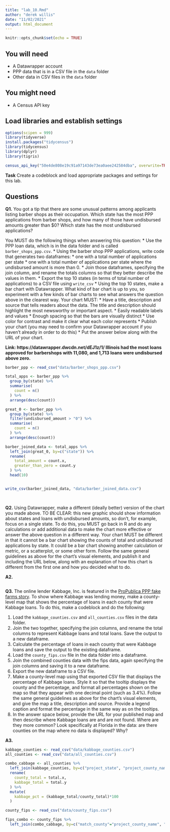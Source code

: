 ```yaml
---
title: "lab_10.Rmd"
author: "derek willis"
date: "11/02/2021"
output: html_document
---
```


```r
knitr::opts_chunk$set(echo = TRUE)
```

## You will need

* A Datawrapper account
* PPP data that is in a CSV file in the `data` folder
* Other data in CSV files in the `data` folder

## You might need

* A Census API key


## Load libraries and establish settings

```r
options(scipen = 999)
library(tidyverse)
install.packages("tidycensus")
library(tidycensus)
library(dplyr)
library(tigris)
```


```r
census_api_key("50e4de808e19c91a97143de73ea0aee242584dba", overwrite=TRUE)
```
**Task** Create a codeblock and load appropriate packages and settings for this lab.

## Questions

**Q1.** You got a tip that there are some unusual patterns among applicants listing barber shops as their occupation. Which state has the most PPP applications from barber shops, and how many of those have undisbursed amounts greater than $0? Which state has the most undisbursed applications?

You MUST do the following things when answering this question:
* Use the PPP loan data, which is in the data folder and is called `barber_shops_ppp.csv`.
* Using the barber shop PPP applications, write code that generates two dataframes:
  * one with a total number of applications per state
  * one with a total number of applications per state where the undisbursed amount is more than 0.
* Join those dataframes, specifying the join column, and rename the totals columns so that they better describe the values in them.
* Export the top 10 states (in terms of total number of applications) to a CSV file using `write_csv`
* Using the top 10 states, make a bar chart with Datawrapper. What kind of bar chart is up to you, so experiment with a few kinds of bar charts to see what answers the question above in the clearest way. Your chart MUST:
  * Have a title, description and source that tells readers about the data. The title and description should highlight the most newsworthy or important aspect.
  * Easily readable labels and values
  * Enough spacing so that the bars are visually distinct
  * Use color for contrast and make it clear what each color represents
* Publish your chart (you may need to confirm your Datawrapper account if you haven't already in order to do this)
* Put the answer below along with the URL of your chart.

**Link: https://datawrapper.dwcdn.net/dEJ1z/1/
Illinois had the most loans approved for barbershops with 11,080, and 1,713 loans were undisbursed above zero.**


``` r
barber_ppp <- read_csv("data/barber_shops_ppp.csv")

total_apps <- barber_ppp %>%
  group_by(state) %>%
  summarise(
    count = n()
  ) %>%
  arrange(desc(count))

great_0 <- barber_ppp %>%
  group_by(state) %>%
  filter(undisbursed_amount > "0") %>%
  summarise(
    count = n()
  ) %>%
  arrange(desc(count))

barber_joined_data <- total_apps %>%
  left_join(great_0, by=c("state")) %>%
  rename(
    total_amount = count.x,
    greater_than_zero = count.y
  ) %>%
  head(10)


write_csv(barber_joined_data, "data/barber_joined_data.csv")

  
```

**Q2.** Using Datawrapper, make a different (ideally better) version of the chart you made above. TO BE CLEAR: this new graphic should show information about states and loans with undisbursed amounts, so don't, for example, focus on a single state. To do this, you MUST go back in R and do any calculations or add additional data to make the chart more effective or answer the above question in a different way. Your chart MUST be different in that it cannot be a bar chart showing the counts of total and undisbursed applications by state. It could be a bar chart showing another calculation or metric, or a scatterplot, or some other form. Follow the same general guidelines as above for the chart's visual elements, and publish it and including the URL below, along with an explanation of how this chart is different from the first one and how you decided what to do.

**A2.**

```r

```

**Q3.** The online lender Kabbage, Inc. is featured in the [ProPublica PPP fake farms story](https://www.propublica.org/article/ppp-farms). To show where Kabbage was lending money, make a county-level map that shows the percentage of loans in each county that were Kabbage loans. To do this, make a codeblock and do the following:

1. Load the `kabbage_counties.csv` and `all_counties.csv` files in the data folder.
2. Join the two together, specifying the join columns, and rename the total columns to represent Kabbage loans and total loans. Save the output to a new dataframe.
3. Calculate the percentage of loans in each county that were Kabbage loans and save the output to the existing dataframe.
4. Load the `county_fips.csv` file in the data folder into a dataframe.
5. Join the combined counties data with the fips data, again specifying the join columns and saving it to a new dataframe.
6. Export the new dataframe to a CSV file.
7. Make a county-level map using that exported CSV file that displays the percentage of Kabbage loans. Style it so that the tooltip displays the county and the percentage, and format all percentages shown on the map so that they appear with one decimal point (such as 3.4%). Follow the same general guidelines as above for the chart's visual elements, and give the map a title, description and source. Provide a legend caption and format the percentage in the same way as on the tooltips.
8. In the answer space below, provide the URL for your published map and then describe where Kabbage loans are and are not found. Where are they more common? Look specifically at Florida in the data: are there counties on the map where no data is displayed? Why?

**A3.**  

``` r
kabbage_counties <- read_csv("data/kabbage_counties.csv")
all_counties <- read_csv("data/all_counties.csv")

combo_cabbage <- all_counties %>%
  left_join(kabbage_counties, by=c("project_state", "project_county_name")) %>%
  rename(
    county_total = total.x,
    kabbage_total = total.y
  ) %>%
  mutate(
    kabbage_pct = (kabbage_total/county_total)*100
  )

county_fips <- read_csv("data/county_fips.csv")

fips_combo <- county_fips %>%
  left_join(combo_cabbage, by=c("match_county"="project_county_name", "state"="project_state"))

```
